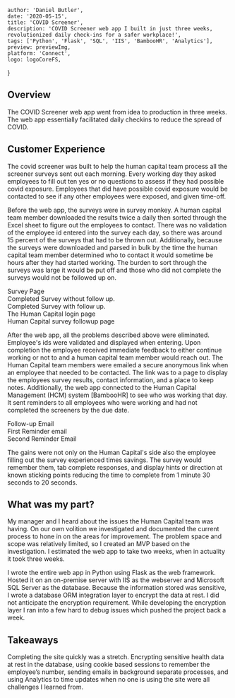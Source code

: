 

    author: 'Daniel Butler',
    date: '2020-05-15',
    title: 'COVID Screener',
    description: 'COVID Screener web app I built in just three weeks, revolutionized daily check-ins for a safer workplace!',
    tags: ['Python', 'Flask', 'SQL', 'IIS', 'BambooHR', 'Analytics'],
    preview: previewImg,
    platform: 'Connect',
    logo: logoCoreFS,
}


## Overview
The COVID Screener web app went from idea to production in three weeks.
The web app essentially facilitated daily checkins to reduce the spread of COVID.

<ExportedImage src={previewImg} alt="preview" />

## Customer Experience
The covid screener was built to help the human capital team process all the screener surveys sent out each morning.
Every working day they asked employees to fill out ten yes or no questions to assess if they had possible covid exposure.
Employees that did have possible covid exposure would be contacted to see if any other employees were exposed,
and given time-off.

Before the web app, the surveys were in survey monkey. A human capital team member downloaded
the results twice a daily then sorted through the Excel sheet to figure out the employees to contact.
There was no validation of the employee id entered into the survey each day, so there was around 15 percent
of the surveys that had to be thrown out. Additionally, because the surveys were downloaded and parsed in bulk
by the time the human capital team member determined who to contact it would sometime be hours after they had started working.
The burden to sort through the surveys was large it would be put off and those who did not complete the surveys would not be followed up on.

<div className="grid grid-cols-2 gap-2 justify-items-center">
    <div className="col-span-2">
        Survey Page
        <ExportedImage
            width={250}
            src={screener}
            alt="screener"
        />
    </div>
    <div>
        Completed Survey without follow up.
        <ExportedImage
            width={250}
            src={completed}
            alt="completed survey"
        />
    </div>
    <div>
        Completed Survey with follow up.
        <ExportedImage
            width={250}
            src={completedFollowUp}
            alt="completed survey with follow up"
        />
    </div>
    <div className="col-span-2">
        The Human Capital login page
        <ExportedImage
            width={650}
            src={hrLogin}
            alt="hr login"
        />
    </div>
    <div className="col-span-2">
        Human Capital survey followup page
        <ExportedImage
            width={650}
            src={surveyView}
            alt="survey view"
        />
    </div>
</div>


After the web app, all the problems described above were eliminated. Employee's ids were validated and displayed when entering.
Upon completion the employee received immediate feedback to either continue working or not to and a human capital team member would reach out.
The Human Capital team members were emailed a secure anonymous link when an employee that needed to be contacted.
The link was to a page to display the employees survey results, contact information, and a place to keep notes.
Additionally, the web app connected to the Human Capital Management (HCM) system [BambooHR] to see who was working that day.
It sent reminders to all employees who were working and had not completed the screeners by the due date.

<div className="grid grid-cols-2 gap-2 justify-items-center">
    <div className="col-span-2">
        Follow-up Email
        <ExportedImage
            width={300}
            src={followUpEmail}
            alt="follow up email"
        />
    </div>
    <div>
        First Reminder email
        <ExportedImage
            width={300}
            src={firstReminder}
            alt="first reminder"
        />
    </div>
    <div>
        Second Reminder Email
        <ExportedImage
            width={300}
            src={secondReminder}
            alt="second reminder"
        />
    </div>
</div>

The gains were not only on the Human Capital's side also the employee filling out the survey experienced times savings.
The survey would remember them, tab complete responses, and display hints or direction at known sticking points
reducing the time to complete from 1 minute 30 seconds to 20 seconds.

## What was my part?
My manager and I heard about the issues the Human Capital team was having.
On our own volition we investigated and documented the current process to hone in on the areas for improvement.
The problem space and scope was relatively limited, so I created an MVP based on the investigation.
I estimated the web app to take two weeks, when in actuality it took three weeks.

I wrote the entire web app in Python using Flask as the web framework.
Hosted it on an on-premise server with IIS as the webserver and Microsoft SQL Server as the database.
Because the information stored was sensitive, I wrote a database ORM integration layer to encrypt the data at rest.
I did not anticipate the encryption requirement.
While developing the encryption layer I ran into a few hard to debug issues which pushed the project back a week.

## Takeaways

Completing the site quickly was a stretch. Encrypting sensitive health data at rest in the database,
using cookie based sessions to remember the employee’s number, sending emails in background separate processes, and
using Analytics to time updates when no one is using the site were all challenges I learned from.
